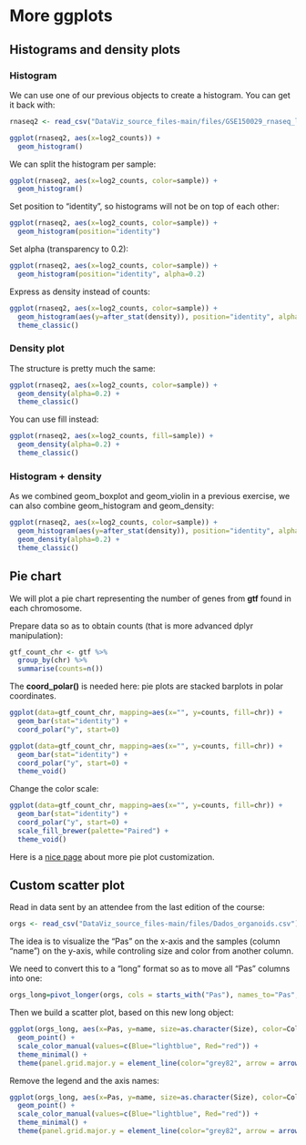 # More ggplots

## Histograms and density plots

### Histogram

We can use one of our previous objects to create a histogram. You can get it back with:

```r
rnaseq2 <- read_csv("DataViz_source_files-main/files/GSE150029_rnaseq_log2_long.csv")
```

```r
ggplot(rnaseq2, aes(x=log2_counts)) + 
  geom_histogram()
```

We can split the histogram per sample:

```r
ggplot(rnaseq2, aes(x=log2_counts, color=sample)) + 
  geom_histogram() 
```

Set position to "identity", so histograms will not be on top of each other:

```r
ggplot(rnaseq2, aes(x=log2_counts, color=sample)) + 
  geom_histogram(position="identity")
```

Set alpha (transparency to 0.2):

```r
ggplot(rnaseq2, aes(x=log2_counts, color=sample)) + 
  geom_histogram(position="identity", alpha=0.2)
```

Express as density instead of counts:

```r
ggplot(rnaseq2, aes(x=log2_counts, color=sample)) + 
  geom_histogram(aes(y=after_stat(density)), position="identity", alpha=0.2) +
  theme_classic()
```


### Density plot

The structure is pretty much the same:

```r
ggplot(rnaseq2, aes(x=log2_counts, color=sample)) + 
  geom_density(alpha=0.2) +
  theme_classic()
```

You can use fill instead:

```r
ggplot(rnaseq2, aes(x=log2_counts, fill=sample)) + 
  geom_density(alpha=0.2) +
  theme_classic()
```

### Histogram + density

As we combined geom_boxplot and geom_violin in a previous exercise, we can also combine geom_histogram and geom_density:

```r
ggplot(rnaseq2, aes(x=log2_counts, color=sample)) + 
  geom_histogram(aes(y=after_stat(density)), position="identity", alpha=0.2) +
  geom_density(alpha=0.2) +
  theme_classic()
```


## Pie chart

We will plot a pie chart representing the number of genes from **gtf** found in each chromosome.

Prepare data so as to obtain counts (that is more advanced dplyr manipulation):

```r
gtf_count_chr <- gtf %>%
  group_by(chr) %>%
  summarise(counts=n())
```

The **coord_polar()** is needed here: pie plots are stacked barplots in polar coordinates.

```r
ggplot(data=gtf_count_chr, mapping=aes(x="", y=counts, fill=chr)) + 
  geom_bar(stat="identity") +
  coord_polar("y", start=0)
```

```r
ggplot(data=gtf_count_chr, mapping=aes(x="", y=counts, fill=chr)) + 
  geom_bar(stat="identity") +
  coord_polar("y", start=0) +
  theme_void()
```

Change the color scale:

```r
ggplot(data=gtf_count_chr, mapping=aes(x="", y=counts, fill=chr)) + 
  geom_bar(stat="identity") +
  coord_polar("y", start=0) +
  scale_fill_brewer(palette="Paired") +
  theme_void()
```

Here is a [nice page](https://genchanghsu.github.io/ggGallery/posts/2021-06-18-post-3-pie-charts-with-ggplot/) about more pie plot customization.


## Custom scatter plot

Read in data sent by an attendee from the last edition of the course:

```r
orgs <- read_csv("DataViz_source_files-main/files/Dados_organoids.csv")
```

The idea is to visualize the "Pas" on the x-axis and the samples (column "name") on the y-axis, while controling size and color from another column.

We need to convert this to a "long" format so as to move all "Pas" columns into one:

```r
orgs_long=pivot_longer(orgs, cols = starts_with("Pas"), names_to="Pas", values_to = "Expr")
```

Then we build a scatter plot, based on this new long object:

```r
ggplot(orgs_long, aes(x=Pas, y=name, size=as.character(Size), color=Color)) + 
  geom_point() + 
  scale_color_manual(values=c(Blue="lightblue", Red="red")) + 
  theme_minimal() + 
  theme(panel.grid.major.y = element_line(color="grey82", arrow = arrow(angle = 25, length = unit(.15, "inches"),type = "open")))
```

Remove the legend and the axis names:

```r
ggplot(orgs_long, aes(x=Pas, y=name, size=as.character(Size), color=Color)) + 
  geom_point() + 
  scale_color_manual(values=c(Blue="lightblue", Red="red")) + 
  theme_minimal() + 
  theme(panel.grid.major.y = element_line(color="grey82", arrow = arrow(angle = 25, length = unit(.15, "inches"),type = "open")), legend.position="none", axis.title = element_blank())
```

